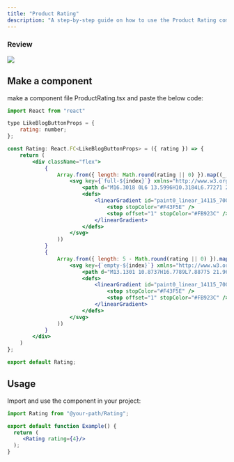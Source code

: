 ```yaml
---
title: "Product Rating"
description: "A step-by-step guide on how to use the Product Rating component in your project. you can use this product card component if you are using Nextjs or Reactjs with Typescript and Tailwind css for a project."
---
```


### Review

<Frame>
  <img src="/images/rating.png" style={{ borderRadius: "0.5rem" }} />
</Frame>

## Make a component

make a component file ProductRating.tsx and paste the below code:

```jsx
import React from "react"

type LikeBlogButtonProps = {
    rating: number;
};

const Rating: React.FC<LikeBlogButtonProps> = ({ rating }) => {
    return (
        <div className="flex">
            {
                Array.from({ length: Math.round(rating || 0) }).map((_, index) => (
                    <svg key={`full-${index}`} xmlns="http://www.w3.org/2000/svg" className="w-4 md:w-6 h-4 md:h-6" width="24" height="24" viewBox="0 0 24 24" fill="none">
                        <path d="M16.3018 0L6 13.5996H10.3184L6.77271 24L17.612 10.4737H13.1301L16.3018 0Z" fill="url(#paint0_linear_14115_70006)" />
                        <defs>
                            <linearGradient id="paint0_linear_14115_70006" x1="5.55338" y1="15.3192" x2="18.0028" y2="15.3201" gradientUnits="userSpaceOnUse">
                                <stop stopColor="#F43F5E" />
                                <stop offset="1" stopColor="#FB923C" />
                            </linearGradient>
                        </defs>
                    </svg>
                ))
            }
            {
                Array.from({ length: 5 - Math.round(rating || 0) }).map((_, index) => (
                    <svg key={`empty-${index}`} xmlns="http://www.w3.org/2000/svg" className="w-4 md:w-6 h-4 md:h-6" width="24" height="24" viewBox="0 0 24 24" fill="none">
                        <path d="M13.1301 10.8737H16.7789L7.88775 21.9689L10.697 13.7287L10.8773 13.1996H10.3184H6.80481L15.2713 2.02287L12.7472 10.3577L12.591 10.8737H13.1301Z" stroke="url(#paint0_linear_14115_70003)" strokeWidth="0.8" />
                        <defs>
                            <linearGradient id="paint0_linear_14115_70003" x1="5.55338" y1="15.3192" x2="18.0028" y2="15.3201" gradientUnits="userSpaceOnUse">
                                <stop stopColor="#F43F5E" />
                                <stop offset="1" stopColor="#FB923C" />
                            </linearGradient>
                        </defs>
                    </svg>
                ))
            }
        </div>
    )
};

export default Rating;
```

## Usage

Import and use the component in your project:

```jsx
import Rating from "@your-path/Rating";

export default function Example() {
  return (
     <Rating rating={4}/>
  );
}
```
